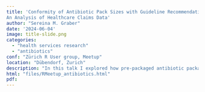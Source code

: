 ```yaml
---
title: 'Conformity of Antibiotic Pack Sizes with Guideline Recommendations:
An Analysis of Healthcare Claims Data'
author: "Sereina M. Graber"
date: '2024-06-04'
image: title-slide.png
categories:
  - "health services research"
  - "antibiotics"
conf: "Zürich R User group, Meetup"
location: "Dübendorf, Zurich"
description: "In this talk I explored how pre-packaged antibiotic packages in Switzerland often fail to match treatment guidelines. The leftover pills from these packages can lead to improper disposal or self-medication, contributing to antibiotic resistance. A retrospective study based on claims data revealed significant overprescribing of antibiotics compared to recommended guidelines."
html: "files/RMeetup_antibiotics.html"
pdf:
---
```


## 
